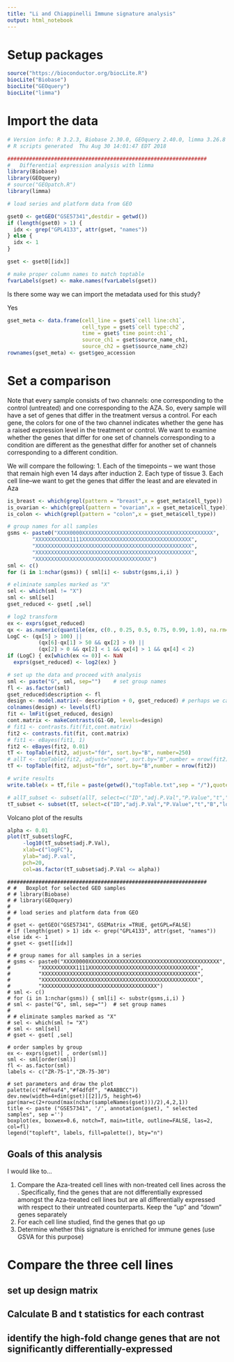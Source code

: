 ```yaml
---
title: "Li and Chiappinelli Immune signature analysis"
output: html_notebook
---
```


# Setup packages
```r
source("https://bioconductor.org/biocLite.R")
biocLite("Biobase")
biocLite("GEOquery")
biocLite("limma")
```



# Import the data

```r
# Version info: R 3.2.3, Biobase 2.30.0, GEOquery 2.40.0, limma 3.26.8
# R scripts generated  Thu Aug 30 14:01:47 EDT 2018

################################################################
#   Differential expression analysis with limma
library(Biobase)
library(GEOquery)
# source("GEOpatch.R")
library(limma)
```

```r
# load series and platform data from GEO

gset0 <- getGEO("GSE57341",destdir = getwd())
if (length(gset0) > 1) {
  idx <- grep("GPL4133", attr(gset, "names")) 
} else {
  idx <- 1
}

gset <- gset0[[idx]]

# make proper column names to match toptable 
fvarLabels(gset) <- make.names(fvarLabels(gset))

```

Is there some way we can import the metadata used for this study?

Yes

```r
gset_meta <- data.frame(cell_line = gset$`cell line:ch1`,
                        cell_type = gset$`cell type:ch2`,
                        time = gset$`time point:ch1`,
                        source_ch1 = gset$source_name_ch1,
                        source_ch2 = gset$source_name_ch2)
rownames(gset_meta) <- gset$geo_accession
```

# Set a comparison

Note that every sample consists of two channels: one corresponding to the control (untreated) and one corresponding to the AZA. So, every sample will have a set of genes that differ in the treatment versus a control. For each gene, the colors for one of the two channel indicates whether the gene has a raised expression level in the treatment or control. We want to examine whether the genes that differ for one set of channels corresponding to a condition are different as the genesthat differ for another set of channels corresponding to a different condition.

We will compare the following: 
1. Each of the timepoints -- we want those that remain high even 14 days after induction
2. Each type of tissue
3. Each cell line--we want to get the genes that differ the least and are elevated in Aza

```r

is_breast <- which(grepl(pattern = "breast",x = gset_meta$cell_type))
is_ovarian <- which(grepl(pattern = "ovarian",x = gset_meta$cell_type))
is_colon <- which(grepl(pattern = "colon",x = gset_meta$cell_type))

```




```r

# group names for all samples
gsms <- paste0("XXXX0000XXXXXXXXXXXXXXXXXXXXXXXXXXXXXXXXXXXXXXXXXX",
        "XXXXXXXXXXX1111XXXXXXXXXXXXXXXXXXXXXXXXXXXXXXXXXXX",
        "XXXXXXXXXXXXXXXXXXXXXXXXXXXXXXXXXXXXXXXXXXXXXXXXXX",
        "XXXXXXXXXXXXXXXXXXXXXXXXXXXXXXXXXXXXXXXXXXXXXXXXXX",
        "XXXXXXXXXXXXXXXXXXXXXXXXXXXXXXXXXXXXX")
sml <- c()
for (i in 1:nchar(gsms)) { sml[i] <- substr(gsms,i,i) }

# eliminate samples marked as "X"
sel <- which(sml != "X")
sml <- sml[sel]
gset_reduced <- gset[ ,sel]

# log2 transform
ex <- exprs(gset_reduced)
qx <- as.numeric(quantile(ex, c(0., 0.25, 0.5, 0.75, 0.99, 1.0), na.rm=T))
LogC <- (qx[5] > 100) ||
          (qx[6]-qx[1] > 50 && qx[2] > 0) ||
          (qx[2] > 0 && qx[2] < 1 && qx[4] > 1 && qx[4] < 2)
if (LogC) { ex[which(ex <= 0)] <- NaN
  exprs(gset_reduced) <- log2(ex) }
```

```r
# set up the data and proceed with analysis
sml <- paste("G", sml, sep="")    # set group names
fl <- as.factor(sml)
gset_reduced$description <- fl
design <- model.matrix(~ description + 0, gset_reduced) # perhaps we can 
colnames(design) <- levels(fl)
fit <- lmFit(gset_reduced, design)
cont.matrix <- makeContrasts(G1-G0, levels=design)
# fit1 <- contrasts.fit(fit,cont.matrix)
fit2 <- contrasts.fit(fit, cont.matrix)
# fit1 <- eBayes(fit1, 1)
fit2 <- eBayes(fit2, 0.01)
tT <- topTable(fit2, adjust="fdr", sort.by="B", number=250)
# allT <- topTable(fit2, adjust="none", sort.by="B",number = nrow(fit2))
tT <- topTable(fit2, adjust="fdr", sort.by="B",number = nrow(fit2))

# write results
write.table(x = tT,file = paste(getwd(),"topTable.txt",sep = "/"),quote = FALSE,sep = "\t",row.names = TRUE,col.names = TRUE)

# allT_subset <- subset(allT, select=c("ID","adj.P.Val","P.Value","t","B","logFC","GENE_SYMBOL","GENE_NAME"))
tT_subset <- subset(tT, select=c("ID","adj.P.Val","P.Value","t","B","logFC","GENE_SYMBOL","GENE_NAME"))
```

Volcano plot of the results
```r
alpha <- 0.01
plot(tT_subset$logFC,
     -log10(tT_subset$adj.P.Val),
     xlab=c("logFC"),
     ylab="adj.P.val",
     pch=20,
     col=as.factor(tT_subset$adj.P.Val <= alpha))
```

```{}
################################################################
# #   Boxplot for selected GEO samples
# # library(Biobase)
# # library(GEOquery)
# 
# # load series and platform data from GEO
# 
# gset <- getGEO("GSE57341", GSEMatrix =TRUE, getGPL=FALSE)
# if (length(gset) > 1) idx <- grep("GPL4133", attr(gset, "names")) else idx <- 1
# gset <- gset[[idx]]
# 
# # group names for all samples in a series
# gsms <- paste0("XXXX0000XXXXXXXXXXXXXXXXXXXXXXXXXXXXXXXXXXXXXXXXXX",
#         "XXXXXXXXXXX1111XXXXXXXXXXXXXXXXXXXXXXXXXXXXXXXXXXX",
#         "XXXXXXXXXXXXXXXXXXXXXXXXXXXXXXXXXXXXXXXXXXXXXXXXXX",
#         "XXXXXXXXXXXXXXXXXXXXXXXXXXXXXXXXXXXXXXXXXXXXXXXXXX",
#         "XXXXXXXXXXXXXXXXXXXXXXXXXXXXXXXXXXXXX")
# sml <- c()
# for (i in 1:nchar(gsms)) { sml[i] <- substr(gsms,i,i) }
# sml <- paste("G", sml, sep="")  # set group names
# 
# # eliminate samples marked as "X"
# sel <- which(sml != "X")
# sml <- sml[sel]
# gset <- gset[ ,sel]

# order samples by group
ex <- exprs(gset)[ , order(sml)]
sml <- sml[order(sml)]
fl <- as.factor(sml)
labels <- c("ZR-75-1","ZR-75-30")

# set parameters and draw the plot
palette(c("#dfeaf4","#f4dfdf", "#AABBCC"))
dev.new(width=4+dim(gset)[[2]]/5, height=6)
par(mar=c(2+round(max(nchar(sampleNames(gset)))/2),4,2,1))
title <- paste ("GSE57341", '/', annotation(gset), " selected samples", sep ='')
boxplot(ex, boxwex=0.6, notch=T, main=title, outline=FALSE, las=2, col=fl)
legend("topleft", labels, fill=palette(), bty="n")

```


## Goals of this analysis 

I would like to...

1. Compare the Aza-treated cell lines with non-treated cell lines across the . Specifically, find the genes that are not differentially expressed amongst the Aza-treated cell lines but are all differentially expressed with respect to their untreated counterparts. Keep the "up" and "down" genes separately
2. For each cell line studied, find the genes that go up 
3. Determine whether this signature is enriched for immune genes (use GSVA for this purpose)

# Compare the three cell lines

## set up design matrix

## Calculate B and t statistics for each contrast

## identify the high-fold change genes that are not significantly differentially-expressed

## 



